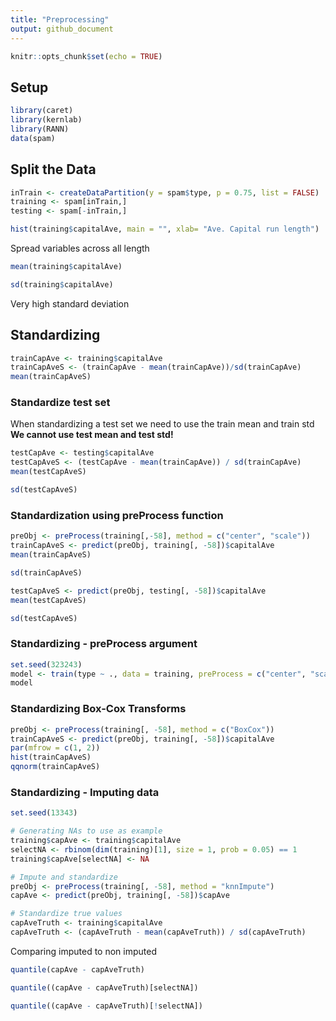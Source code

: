 ```yaml
---
title: "Preprocessing"
output: github_document
---
```


```r
knitr::opts_chunk$set(echo = TRUE)
```

## Setup

```r
library(caret)
library(kernlab)
library(RANN)
data(spam)
```

## Split the Data

```r
inTrain <- createDataPartition(y = spam$type, p = 0.75, list = FALSE)
training <- spam[inTrain,]
testing <- spam[-inTrain,]

hist(training$capitalAve, main = "", xlab= "Ave. Capital run length")
```

Spread variables across all length

```r
mean(training$capitalAve)
```

```r
sd(training$capitalAve)
```

Very high standard deviation

## Standardizing

```r
trainCapAve <- training$capitalAve
trainCapAveS <- (trainCapAve - mean(trainCapAve))/sd(trainCapAve)
mean(trainCapAveS)
```

### Standardize test set

When standardizing a test set we need to use the train mean and train std
**We cannot use test mean and test std!**

```r

testCapAve <- testing$capitalAve
testCapAveS <- (testCapAve - mean(trainCapAve)) / sd(trainCapAve)
mean(testCapAveS)
```

```r
sd(testCapAveS)
```

### Standardization using preProcess function

```r
preObj <- preProcess(training[,-58], method = c("center", "scale"))
trainCapAveS <- predict(preObj, training[, -58])$capitalAve
mean(trainCapAveS)
```
```r
sd(trainCapAveS)
```

```r
testCapAveS <- predict(preObj, testing[, -58])$capitalAve
mean(testCapAveS)
```

```r
sd(testCapAveS)
```

### Standardizing - preProcess argument

```r
set.seed(323243)
model <- train(type ~ ., data = training, preProcess = c("center", "scale"), method = "glm")
model
```

### Standardizing Box-Cox Transforms

```r
preObj <- preProcess(training[, -58], method = c("BoxCox"))
trainCapAveS <- predict(preObj, training[, -58])$capitalAve
par(mfrow = c(1, 2))
hist(trainCapAveS)
qqnorm(trainCapAveS)
```

### Standardizing - Imputing data

```r
set.seed(13343)

# Generating NAs to use as example
training$capAve <- training$capitalAve
selectNA <- rbinom(dim(training)[1], size = 1, prob = 0.05) == 1
training$capAve[selectNA] <- NA

# Impute and standardize
preObj <- preProcess(training[, -58], method = "knnImpute")
capAve <- predict(preObj, training[, -58])$capAve

# Standardize true values
capAveTruth <- training$capitalAve
capAveTruth <- (capAveTruth - mean(capAveTruth)) / sd(capAveTruth)
```

Comparing imputed to non imputed

```r
quantile(capAve - capAveTruth)
```

```r
quantile((capAve - capAveTruth)[selectNA])
```

```r
quantile((capAve - capAveTruth)[!selectNA])
```

